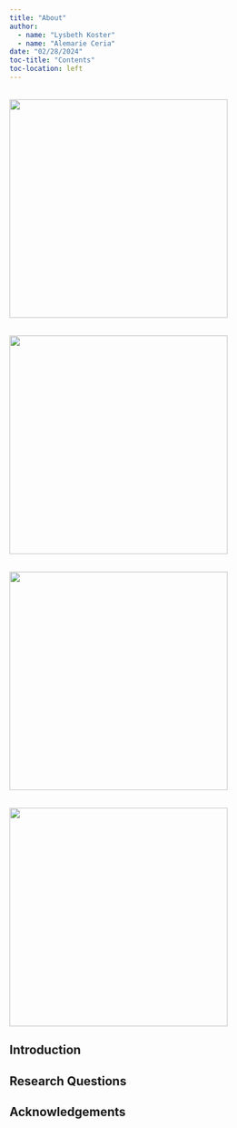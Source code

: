 ```yaml
---
title: "About"
author: 
  - name: "Lysbeth Koster"
  - name: "Alemarie Ceria"
date: "02/28/2024"
toc-title: "Contents"
toc-location: left
---
```


::: {layout-nrow=2}

<br>![](www/img/image00010.jpeg){.rounded width=4in}

<br>![](www/img/image00005.jpeg){.rounded width=4in}

<br>![](www/img/image00020.jpeg){.rounded width=4in}

<br>![](www/img/image00018.jpeg){.rounded width=4in}

:::

## Introduction

## Research Questions

## Acknowledgements
